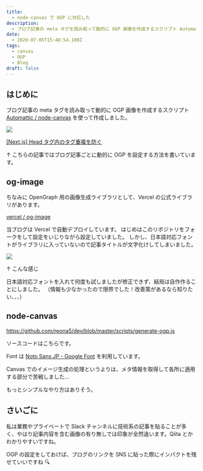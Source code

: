 ```yaml
---
title:
  - node-canvas で OGP に対応した
description:
  - ブログ記事の meta タグを読み取って動的に OGP 画像を作成するスクリプト Automattic / node-canvas を使って作成しました。
date:
  - 2020-07-05T15:48:54.100Z
tags:
  - canvas
  - OGP
  - Blog
draft: false
---
```


## はじめに

ブログ記事の meta タグを読み取って動的に OGP 画像を作成するスクリプト [Automattic / node-canvas](https://github.com/Automattic/node-canvas) を使って作成しました。

![](/2020-07-06-01-13-49.png)

[[Next.js] Head タグ内のタグ重複を防ぐ](/posts/20200614)

↑ こちらの記事ではブログ記事ごとに動的に OGP を設定する方法を書いています。

## og-image

ちなみに OpenGraph 用の画像生成ライブラリとして、Vercel の公式ライブラリがあります。

[vercel / og-image](https://github.com/vercel/og-image)

当ブログは Vercel で自動デプロイしています。
はじめはこのリポジトリをフォークをして設定をいじりながら設定していました。
しかし、日本語対応フォントがライブラリに入っていないので記事タイトルが文字化けしてしまいました。

![](/2020-07-06-01-22-47.png)

↑ こんな感じ

日本語対応フォントを入れて何度も試しましたが修正できず、結局は自作作ることにしました。
（情報も少なかったので限界でした！改善策があるなら知りたい、、、）

## node-canvas

https://github.com/reona5/dev/blob/master/scripts/generate-ogp.js

ソースコードはこちらです。

Font は [Noto Sans JP - Google Font](https://fonts.google.com/specimen/Noto+Sans+JP) を利用しています。

Canvas でのイメージ生成の処理というよりは、メタ情報を取得して各所に適用する部分で苦戦しました…

もっとシンプルなやり方はありそう。

## さいごに

私は業務やプライベートで Slack チャンネルに技術系の記事を貼ることが多く、やはり記事内容を含む画像の有り無しでは印象が全然違います。Qiita とかわかりやすいですね。

OGP の設定をしておけば、ブログのリンクを SNS に貼った際にインパクトを残せていいですね 🔍
